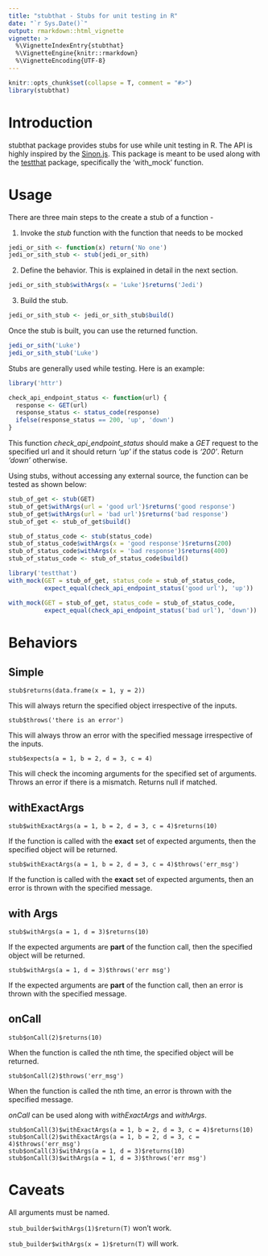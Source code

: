 ```yaml
---
title: "stubthat - Stubs for unit testing in R"
date: "`r Sys.Date()`"
output: rmarkdown::html_vignette
vignette: >
  %\VignetteIndexEntry{stubthat}
  %\VignetteEngine{knitr::rmarkdown}
  %\VignetteEncoding{UTF-8}
---
```


```r
knitr::opts_chunk$set(collapse = T, comment = "#>")
library(stubthat)
```


# Introduction
stubthat package provides stubs for use while unit testing in R. The API is highly inspired by the [Sinon.js](http://sinonjs.org/). This package is meant to be used along with the [testthat](https://cran.r-project.org/web/packages/testthat/index.html) package, specifically the 'with_mock' function.

# Usage
There are three main steps to the create a stub of a function - 

1. Invoke the *stub* function with the function that needs to be mocked
```r
jedi_or_sith <- function(x) return('No one')
jedi_or_sith_stub <- stub(jedi_or_sith)
```
2. Define the behavior. This is explained in detail in the next section.
```r
jedi_or_sith_stub$withArgs(x = 'Luke')$returns('Jedi')
```
3. Build the stub.
```r
jedi_or_sith_stub <- jedi_or_sith_stub$build()
```

Once the stub is built, you can use the returned function.
```r
jedi_or_sith('Luke')
jedi_or_sith_stub('Luke')
```

Stubs are generally used while testing. Here is an example:
```r
library('httr')

check_api_endpoint_status <- function(url) {
  response <- GET(url)
  response_status <- status_code(response)
  ifelse(response_status == 200, 'up', 'down')
}
```
This function *check_api_endpoint_status* should make a *GET* request to the specified url and it should return *'up'* if the status code is *'200'*. Return *'down'* otherwise.

Using stubs, without accessing any external source, the function can be tested as shown below:
```r
stub_of_get <- stub(GET)
stub_of_get$withArgs(url = 'good url')$returns('good response')
stub_of_get$withArgs(url = 'bad url')$returns('bad response')
stub_of_get <- stub_of_get$build()

stub_of_status_code <- stub(status_code)
stub_of_status_code$withArgs(x = 'good response')$returns(200)
stub_of_status_code$withArgs(x = 'bad response')$returns(400)
stub_of_status_code <- stub_of_status_code$build()

library('testthat')
with_mock(GET = stub_of_get, status_code = stub_of_status_code,
          expect_equal(check_api_endpoint_status('good url'), 'up'))

with_mock(GET = stub_of_get, status_code = stub_of_status_code,
          expect_equal(check_api_endpoint_status('bad url'), 'down'))
```


# Behaviors
## Simple
````stub$returns(data.frame(x = 1, y = 2))````

This will always return the specified object irrespective of the inputs.

````stub$throws('there is an error')````

This will always throw an error with the specified message irrespective of the inputs.

````stub$expects(a = 1, b = 2, d = 3, c = 4)````

This will check the incoming arguments for the specified set of arguments. Throws an error if there is a mismatch. Returns null if matched.

## withExactArgs
````stub$withExactArgs(a = 1, b = 2, d = 3, c = 4)$returns(10)````

If the function is called with the **exact** set of expected arguments, then the specified object will be returned.

````stub$withExactArgs(a = 1, b = 2, d = 3, c = 4)$throws('err_msg')````

If the function is called with the **exact** set of expected arguments, then an error is thrown with the specified message.

## with Args
````stub$withArgs(a = 1, d = 3)$returns(10)````

If the expected arguments are **part** of the function call, then the specified object will be returned.

````stub$withArgs(a = 1, d = 3)$throws('err msg')````

If the expected arguments are **part** of the function call,  then an error is thrown with the specified message.

## onCall
````stub$onCall(2)$returns(10)````

When the function is called the nth time, the specified object will be returned.

````stub$onCall(2)$throws('err_msg')````

When the function is called the nth time, an error is thrown with the specified message.

  
*onCall* can be used along with *withExactArgs* and *withArgs*.

```
stub$onCall(3)$withExactArgs(a = 1, b = 2, d = 3, c = 4)$returns(10)
stub$onCall(2)$withExactArgs(a = 1, b = 2, d = 3, c = 4)$throws('err_msg')
stub$onCall(3)$withArgs(a = 1, d = 3)$returns(10)
stub$onCall(3)$withArgs(a = 1, d = 3)$throws('err msg')
```

# Caveats
All arguments must be named.

```stub_builder$withArgs(1)$return(T)``` won't work.

```stub_builder$withArgs(x = 1)$return(T)``` will work.
